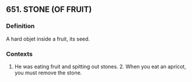 ## 651. STONE (OF FRUIT)
### Definition
A hard objet inside a fruit, its seed.

### Contexts
1. He was eating fruit and spitting out stones. 2. When you eat an apricot, you must remove the stone.

